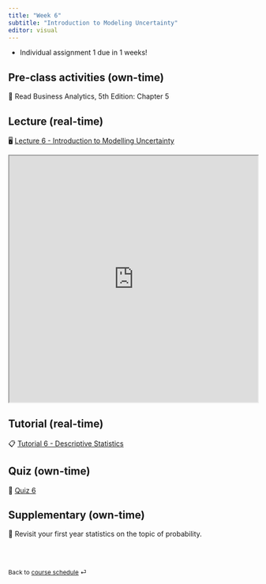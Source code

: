 ```yaml
---
title: "Week 6"
subtitle: "Introduction to Modeling Uncertainty"
editor: visual
---
```


::: callout-important
-   Individual assignment 1 due in 1 weeks!
:::

## Pre-class activities (own-time)

📖 Read Business Analytics, 5th Edition: Chapter 5

## Lecture (real-time)

🖥️ [Lecture 6 - Introduction to Modelling Uncertainty](https://learning.monash.edu/mod/resource/view.php?id=3072317)

<iframe src="https://learning.monash.edu/pluginfile.php/4053136/mod_resource/content/1/lec-6.html#/title-slide" width="100%" height="500">

</iframe>

## Tutorial (real-time)

📋 [Tutorial 6 - Descriptive Statistics](https://learning.monash.edu/mod/resource/view.php?id=3072188)

## Quiz (own-time)

🧪 [Quiz 6](https://learning.monash.edu/pluginfile.php/4052962/mod_resource/content/1/lab-6.html)

## Supplementary (own-time)

🔕 Revisit your first year statistics on the topic of probability.


<br><br>

::: {style="font-size: 0.875em;"}
Back to [course schedule](/ "Course schedule") ⏎
:::
